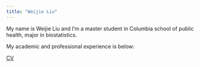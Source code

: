 ```yaml
---
title: "Weijie Liu"
---
```



My name is Weijie Liu and I'm a master student in Columbia school of public health, major in biostatistics.

My academic and professional experience is below:

[CV](CV.html)

